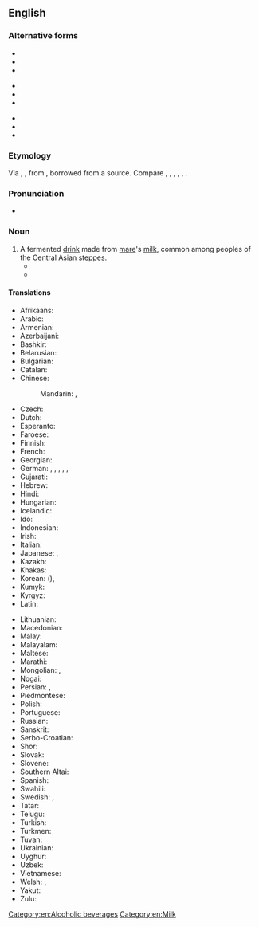 ==English==
{{wikipedia|kumis}}

===Alternative forms===
{{top3}}
* {{l|en|koumis}}
* {{l|en|koumys}}
* {{l|en|koumyss}}
{{mid3}}
* {{l|en|kumis}}
* {{l|en|kumiss}}
* {{l|en|kumisz}}
{{mid3}}
* {{l|en|kumys}}
* {{l|en|kymys}}
* {{l|en|kymyz}}
{{bottom}}

===Etymology===
Via {{der|en|fr|koumis}}, {{der|en|de|Kumiss}}, from {{der|en|ru|кумы́с}}, borrowed from a {{der|en|trk}} source. Compare {{cog|tt|кымыз}}, {{cog|kk|қымыз}}, {{cog|ky|кымыз}}, {{cog|alt|кымыс}}, {{cog|tr|kımız}}, {{cog|az|qımız}}.

===Pronunciation===
* {{IPA|/ˈkuːmɪs/|lang=en}}

===Noun===
{{en-noun|-|es}}

# A fermented [[drink]] made from [[mare]]'s [[milk]], common among peoples of the Central Asian [[steppes]].
#* {{quote-book
|author=[[w:Thomas Pynchon|Thomas Pynchon]]
|title=[[w:Against the Day|Against the Day]]
|publisher=Vintage 2007
|year=2006
|page=688
|passage=Here, for example—a Scythian '''koumiss''' vessel, third century B.C. You can clearly see the Greek influence, especially in the friezework.
}}
#* {{quote-book
|author=[[w:Herbert Allen Giles|Herbert Allen Giles]]
|title=[[s:A Chinese Biographical Dictionary|A Chinese Biographical Dictionary]]
|year=1898
|page=12
|passage=[Of a Persian wine] One name for this wine was 黑水晶 "black crystal"; it has also been confused with '''koumiss'''.
}}

====Translations====
{{trans-top|fermented drink}}
* Afrikaans: {{t-needed|af}}
* Arabic: {{t|ar|كُومِيس|m}}
* Armenian: {{t+|hy|կումիս}}
* Azerbaijani: {{t|az|qımız}}
* Bashkir: {{t|ba|ҡымыҙ|sc=Cyrl}}
* Belarusian: {{t|be|кумы́с|m}}
* Bulgarian: {{t|bg|куми́с|m|sc=Cyrl}}
* Catalan: {{t|ca|kumis|m}}
* Chinese:
*: Mandarin: {{t|cmn|馬奶酒|sc=Hani}}, {{t|cmn|马奶酒|tr=mǎnǎijiǔ|sc=Hani}}
* Czech: {{t|cs|kumys|m}}
* Dutch: {{t|nl|koemis}}
* Esperanto: {{t|eo|kumiso}}
* Faroese: {{t|fo|kumys|n}}
* Finnish: {{t+|fi|kumissi}}
* French: {{t+|fr|koumis|m}}
* Georgian: {{t|ka|კუმისი}}
* German: {{t|de|Kumys|m}}, {{t|de|Kumyß|m}}, {{t|de|Kumyss|m}}, {{t|de|Kumiss|m}}, {{t|de|Kumis|m}}, {{t|de|Kumiß|m}}
* Gujarati: {{t-needed|gu}}
* Hebrew: {{t|he|קומיס|m|tr=qimis}}
* Hindi: {{t-needed|hi}}
* Hungarian: {{t+|hu|kumisz}}
* Icelandic: {{t-needed|is}}
* Ido: {{t-needed|io}}
* Indonesian: {{t-needed|id}}
* Irish: {{t-needed|ga}}
* Italian: {{t|it|kumis|m}}
* Japanese: {{t|ja|馬乳酒|tr=ばにゅうしゅ, banyūshu}}, {{t|ja|クミス|tr=kumisu}}
* Kazakh: {{t+|kk|қымыз|sc=Cyrl}}
* Khakas: {{t|kjh|хымыс}}
* Korean: {{t|ko|마유주}} ({{t|ko|馬乳酒|sc=Hani}}), {{t|ko|쿠미스}}
* Kumyk: {{t|kum|къымыз}}
* Kyrgyz: {{t+|ky|кымыз|sc=Cyrl}}
* Latin: {{t|la|cosmos}}
{{trans-mid}}
* Lithuanian: {{t|lt|kumysas}}
* Macedonian: {{t-needed|mk}}
* Malay: {{t-needed|ms}}
* Malayalam: {{t-needed|ml}}
* Maltese: {{t-needed|mt}}
* Marathi: {{t-needed|mr}}
* Mongolian: {{t+|mn|айраг|sc=Cyrl}}, {{t+|mn|цэгээ|sc=Cyrl}}
* Nogai: {{t|nog|кымыз}}
* Persian: {{t|fa|کومیس|tr=kumis|sc=fa-Arab}}, {{t+|fa|قمیز|tr=qemiz|sc=fa-Arab}}
* Piedmontese: {{t|pms|koumyss}}
* Polish: {{t+|pl|kumys|m}}
* Portuguese: {{t+|pt|kumis|m}}
* Russian: {{t+|ru|кумы́с|m}}
* Sanskrit: {{t-needed|sa}}
* Serbo-Croatian: {{t-needed|sh}}
* Shor: {{t|cjs|қымыс}}
* Slovak: {{t|sk|kumys|m}}
* Slovene: {{t-needed|sl}}
* Southern Altai: {{t|alt|кымыс}}
* Spanish: {{t|es|kumis|m}}
* Swahili: {{t-needed|sw}}
* Swedish: {{t|sv|kumys}}, {{t|sv|kumiss}}
* Tatar: {{t+|tt|кымыз|sc=Cyrl}}
* Telugu: {{t-needed|te}}
* Turkish: {{t+|tr|kımız}}
* Turkmen: {{t|tk|gymyz}}
* Tuvan: {{t|tyv|хымыс}}
* Ukrainian: {{t|uk|куми́с|m}}
* Uyghur: {{t|ug|قىمىز}}
* Uzbek: {{t+|uz|qimiz}}
* Vietnamese: {{t|vi|rượu sữa ngựa}}
* Welsh: {{t|cy|cwmis|m}}, {{t|cy|gwirod llaeth|m}}
* Yakut: {{t|sah|кымыс|sc=Cyrl}}
* Zulu: {{t-needed|zu}}
{{trans-bottom}}

[[Category:en:Alcoholic beverages]]
[[Category:en:Milk]]